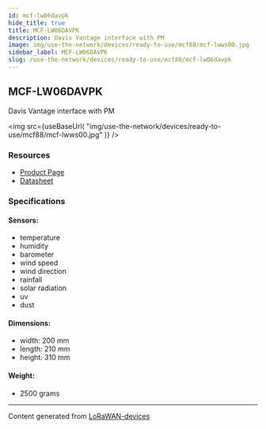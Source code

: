 ```yaml
---
id: mcf-lw06davpk
hide_title: true
title: MCF-LW06DAVPK
description: Davis Vantage interface with PM
image: img/use-the-network/devices/ready-to-use/mcf88/mcf-lwws00.jpg
sidebar_label: MCF-LW06DAVPK
slug: /use-the-network/devices/ready-to-use/mcf88/mcf-lw06davpk
---
```



## MCF-LW06DAVPK

Davis Vantage interface with PM

<img
  src={useBaseUrl(
    "img/use-the-network/devices/ready-to-use/mcf88/mcf-lwws00.jpg"
  )}
/>

### Resources

- [Product Page](https://www.mcf88.it/prodotto/mcf-lw06davk/)
- [Datasheet](https://www.mcf88.it/wp-content/uploads/2020/07/MCF-LWWS06DAVK_DAVKP.pdf)

### Specifications

#### Sensors:

- temperature
- humidity
- barometer
- wind speed
- wind direction
- rainfall
- solar radiation
- uv
- dust

#### Dimensions:

- width: 200 mm
- length: 210 mm
- height: 310 mm

#### Weight:

- 2500 grams

---

Content generated from
[LoRaWAN-devices](https://github.com/TheThingsNetwork/lorawan-devices)
